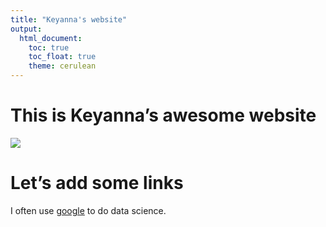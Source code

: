 ```yaml
---
title: "Keyanna's website"
output: 
  html_document:
    toc: true
    toc_float: true
    theme: cerulean
---
```


# This is Keyanna's awesome website

![](https://media.giphy.com/media/drXGoW1iudhKw/giphy.gif)



# Let's add some links



I often use [google](google.com) to do data science.


